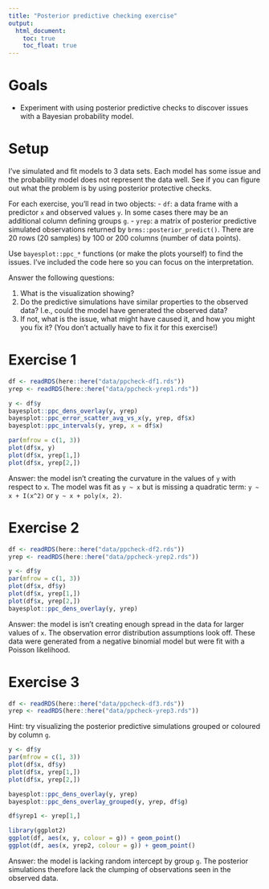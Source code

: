```yaml
---
title: "Posterior predictive checking exercise"
output:
  html_document:
    toc: true
    toc_float: true
---
```


# Goals

- Experiment with using posterior predictive checks to discover issues with a Bayesian probability model.

# Setup

I've simulated and fit models to 3 data sets. Each model has some issue and the probability model does not represent the data well. See if you can figure out what the problem is by using posterior protective checks. 

For each exercise, you'll read in two objects:
- `df`: a data frame with a predictor `x` and observed values `y`. In some cases there may be an additional column defining groups `g`.
- `yrep`: a matrix of posterior predictive simulated observations returned by `brms::posterior_predict()`. There are 20 rows (20 samples) by 100 or 200 columns (number of data points). 

Use `bayesplot::ppc_*` functions (or make the plots yourself) to find the issues. I've included the code here so you can focus on the interpretation.

Answer the following questions:

1. What is the visualization showing?
2. Do the predictive simulations have similar properties to the observed data? I.e., could the model have generated the observed data? 
3. If not, what is the issue, what might have caused it, and how you might you fix it? (You don't actually have to fix it for this exercise!)

# Exercise 1

```r
df <- readRDS(here::here("data/ppcheck-df1.rds"))
yrep <- readRDS(here::here("data/ppcheck-yrep1.rds"))
```

```r
y <- df$y
bayesplot::ppc_dens_overlay(y, yrep)
bayesplot::ppc_error_scatter_avg_vs_x(y, yrep, df$x)
bayesplot::ppc_intervals(y, yrep, x = df$x)

par(mfrow = c(1, 3))
plot(df$x, y)
plot(df$x, yrep[1,])
plot(df$x, yrep[2,])
```

Answer: the model isn't creating the curvature in the values of `y` with respect to `x`. The model was fit as `y ~ x` but is missing a quadratic term: `y ~ x + I(x^2)` or `y ~ x + poly(x, 2)`. <!-- exercise -->

# Exercise 2

```r
df <- readRDS(here::here("data/ppcheck-df2.rds"))
yrep <- readRDS(here::here("data/ppcheck-yrep2.rds"))
```

```r
y <- df$y
par(mfrow = c(1, 3))
plot(df$x, df$y)
plot(df$x, yrep[1,])
plot(df$x, yrep[2,])
bayesplot::ppc_dens_overlay(y, yrep)
```

Answer: the model is isn't creating enough spread in the data for larger values of `x`. The observation error distribution assumptions look off. These data were generated from a negative binomial model but were fit with a Poisson likelihood.  <!-- exercise -->

# Exercise 3

```r
df <- readRDS(here::here("data/ppcheck-df3.rds"))
yrep <- readRDS(here::here("data/ppcheck-yrep3.rds"))
```

Hint: try visualizing the posterior predictive simulations grouped or coloured by column `g`.

```r
y <- df$y
par(mfrow = c(1, 3))
plot(df$x, df$y)
plot(df$x, yrep[1,])
plot(df$x, yrep[2,])

bayesplot::ppc_dens_overlay(y, yrep)
bayesplot::ppc_dens_overlay_grouped(y, yrep, df$g)

df$yrep1 <- yrep[1,]

library(ggplot2)
ggplot(df, aes(x, y, colour = g)) + geom_point()
ggplot(df, aes(x, yrep2, colour = g)) + geom_point()
```

Answer: the model is lacking random intercept by group `g`. The posterior simulations therefore lack the clumping of observations seen in the observed data.  <!-- exercise -->

